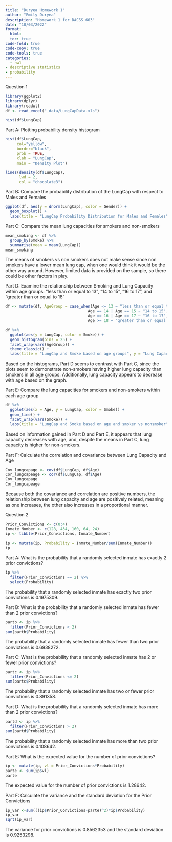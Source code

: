 ```yaml
---
title: "Duryea Homework 1"
author: "Emily Duryea"
description: "Homework 1 for DACSS 603"
date: "10/03/2022"
format:
  html:
  toc: true
code-fold: true
code-copy: true
code-tools: true
categories:
  - hw1
- descriptive statistics 
- probability
---
```


Question 1

```r
library(ggplot2)
library(dplyr)
library(readxl)
df <- read_excel("_data/LungCapData.xls")  

hist(df$LungCap)
```

Part A: Plotting probability density histogram

```r
hist(df$LungCap, 
     col="yellow",
     border="black",
     prob = TRUE,
     xlab = "LungCap",
     main = "Density Plot")

lines(density(df$LungCap),
      lwd = 2,
      col = "chocolate3")
```

Part B: Compare the probability distribution of the LungCap with respect to Males and Females

```r
ggplot(df, aes(y = dnorm(LungCap), color = Gender)) +
  geom_boxplot() +
  labs(title = "LungCap Probability Distribution for Males and Females", y = "Probability density")
```

Part C: Compare the mean lung capacities for smokers and non-smokers

```r
mean_smoking <- df %>%
  group_by(Smoke) %>%
  summarise(mean = mean(LungCap))
mean_smoking
```

The means of smokers vs non smokers does not make sense since non smokers have a lower mean lung cap, when one would think it would be the other way around. However, limited data is provided on the sample, so there could be other factors in play.

Part D: Examine the relationship between Smoking and Lung Capacity within age groups: "less than or equal to 13", "14 to 15", "16 to 17", and "greater than or equal to 18"

```r
df <- mutate(df, AgeGroup = case_when(Age <= 13 ~ "less than or equal to 13",
                                    Age == 14 | Age == 15 ~ "14 to 15",
                                    Age == 16 | Age == 17 ~ "16 to 17",
                                    Age >= 18 ~ "greater than or equal to 18"))

df %>%
  ggplot(aes(y = LungCap, color = Smoke)) +
  geom_histogram(bins = 25) +
  facet_wrap(vars(AgeGroup)) +
  theme_classic() + 
  labs(title = "LungCap and Smoke based on age groups", y = "Lung Capacity", x = "Frequency")
```

Based on the histograms, Part D seems to contrast with Part C, since the plots seem to demonstrate non-smokers having higher lung capacity than smokers in all age groups. Additionally, lung capacity appears to decrease with age based on the graph.

Part E: Compare the lung capacities for smokers and non-smokers within each age group

```r
df %>%
  ggplot(aes(x = Age, y = LungCap, color = Smoke)) +
  geom_line() +
  facet_wrap(vars(Smoke)) +
  labs(title = "LungCap and Smoke based on age and smoker vs nonsmoker", y = "Lung Capacity", x = "Age")
```

Based on information gained in Part D and Part E, it appears that lung capacity decreases with age, and, despite the means in Part C, lung capacity is higher for non-smokers.

Part F: Calculate the correlation and covariance between Lung Capacity and Age

```r
Cov_lungcapage <- cov(df$LungCap, df$Age)
Cor_lungcapeage <- cor(df$LungCap, df$Age)
Cov_lungcapage
Cor_lungcapeage
```

Because both the covariance and correlation are positive numbers, the relationship between lung capacity and age are positively related, meaning as one increases, the other also increases in a proportional manner.

Question 2

```r
Prior_Convictions <- c(0:4)
Inmate_Number <- c(128, 434, 160, 64, 24)
ip <- tibble(Prior_Convictions, Inmate_Number)

ip <- mutate(ip, Probability = Inmate_Number/sum(Inmate_Number))
ip
```

Part A: What is the probability that a randomly selected inmate has exactly 2 prior convictions?

```r
ip %>%
  filter(Prior_Convictions == 2) %>%
  select(Probability)
```

The probability that a randomly selected inmate has exactly two prior convictions is 0.1975309.

Part B: What is the probability that a randomly selected inmate has fewer than 2 prior convictions?

```r
partb <- ip %>%
  filter(Prior_Convictions < 2)
sum(partb$Probability)
```

The probability that a randomly selected inmate has fewer than two prior convictions is 0.6938272.

Part C: What is the probability that a randomly selected inmate has 2 or fewer prior convictions?

```r
partc <- ip %>%
  filter(Prior_Convictions <= 2)
sum(partc$Probability)
```

The probability that a randomly selected inmate has two or fewer prior convictions is 0.891358.

Part D: What is the probability that a randomly selected inmate has more than 2 prior convictions?

```r
partd <- ip %>%
  filter(Prior_Convictions > 2)
sum(partd$Probability)
```

The probability that a randomly selected inmate has more than two prior convictions is 0.108642.

Part E: What is the expected value for the number of prior convictions?

```r
ip <- mutate(ip, vl = Prior_Convictions*Probability)
parte <- sum(ip$vl)
parte
```

The expected value for the number of prior convictions is 1.28642.

Part F: Calculate the variance and the standard deviation for the Prior Convictions

```r
ip_var <-sum(((ip$Prior_Convictions-parte)^2)*ip$Probability)
ip_var
sqrt(ip_var)
```

The variance for prior convictions is 0.8562353 and the standard deviation is 0.9253298.
